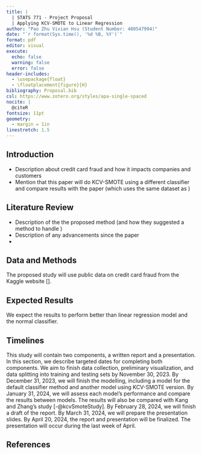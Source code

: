```yaml
---
title: |
  | STATS 771 - Project Proposal
  | Applying KCV-SMOTE to Linear Regression
author: "Pao Zhu Vivian Hsu (Student Number: 400547994)"
date: "`r format(Sys.time(), '%d %B, %Y')`"
format: pdf
editor: visual
execute:
  echo: false
  warning: false
  error: false
header-includes:
  - \usepackage{float}
  - \floatplacement{figure}{H}
bibliography: Proposal.bib
csl: https://www.zotero.org/styles/apa-single-spaced
nocite: |
  @citeR
fontsize: 11pt
geometry: 
  - margin = 1in
linestretch: 1.5
---
```


\newpage

## Introduction

-   Description about credit card fraud and how it impacts companies and customers
-   Mention that this paper will do KCV-SMOTE using a different classifier and compare results with the paper (which uses the same dataset as )

## Literature Review

-   Description of the the proposed method (and how they suggested a method to handle )
-   Description of any advancements since the paper
-   

## Data and Methods

The proposed study will use public data on credit card fraud from the Kaggle website \[\].

## Expected Results

We expect the results to perform better than linear regression model and the normal classifier.

## Timelines

This study will contain two components, a written report and a presentation. In this section, we describe targeted dates for completing both components. We aim to finish data collection, preliminary visualization, and data splitting into training and testing sets by November 30, 2023. By December 31, 2023, we will finish the modelling, including a model for the default classifier method and another model using KCV-SMOTE version. By January 31, 2024, we will assess each model's performance and compare the results between models. The results will also be compared with Kang and Zhang's study [-@kcvSmoteStudy]. By February 28, 2024, we will finish a draft of the report. By March 31, 2024, we will prepare the presentation slides. By April 20, 2024, the report and presentation will be finalized. The presentation will occur during the last week of April.

\newpage

## References

::: {#refs}
:::
